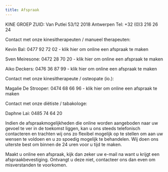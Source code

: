 ```yaml
---
title: Afspraak
---
```


KINE GROEP ZUID:
Van Putlei 53/12
2018 Antwerpen
Tel: +32 (0)3 216 26 24

Contact met onze kinesitherapeuten / manueel therapeuten:

Kevin Bal: 0477 92 72 02 - klik hier om online een afspraak te maken

Sven Meiresone: 0472 28 70 20 - klik hier om online een afspraak te maken

Aiko Deckers: 0476 36 87 99 - klik hier om online een afspraak te maken

Contact met onze kinesitherapeute / osteopate (io.):

Magalie De Strooper: 0474 68 66 96 - klik hier om online een afspraak te maken

Contact met onze diëtiste / tabakologe:

Daphne Lai: 0485 74 64 20

Indien de afspraakmogelijkheden die online worden aangeboden naar uw gevoel te ver in de toekomst liggen, kan u ons steeds telefonisch contacteren en trachten wij ons zo flexibel mogelijk op te stellen om aan uw wensen te voldoen en u zo spoedig mogelijk te behandelen. Wij doen ons uiterste best om binnen de 24 uren voor u tijd te maken.

Maakt u online een afspraak, kijk dan zeker uw e-mail na want u krijgt een afspraakbevestiging. Ontvangt u deze niet, contacteer ons dan even om misverstanden te voorkomen.
